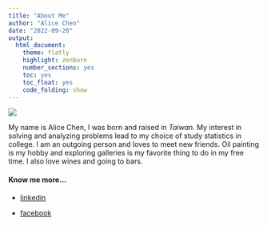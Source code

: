 ```yaml
---
title: "About Me"
author: "Alice Chen"
date: "2022-09-20"
output:
  html_document:
    theme: flatly
    highlight: zenburn
    number_sections: yes
    toc: yes
    toc_float: yes
    code_folding: show
---
```


![](self.jpg)

My name is Alice Chen, I was born and raised in *Taiwan*. My interest in solving and analyzing problems lead to my choice of study statistics in college. I am an outgoing person and loves to meet new friends. Oil painting is my hobby and exploring galleries is my favorite thing to do in my free time. I also love wines and going to bars.

#### Know me more...

-   [linkedin](https://www.linkedin.com/in/chun-chen-alice-chen-ab235b17a)

-   [facebook](https://www.facebook.com/profile.php?id=100003189522583)
